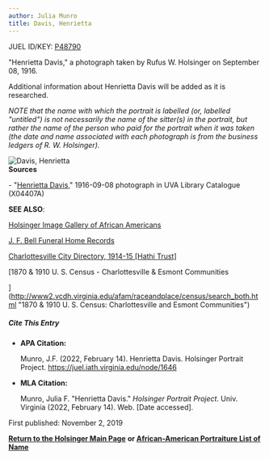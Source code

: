 ```yaml
---
author: Julia Munro
title: Davis, Henrietta
---
```

JUEL ID/KEY: [P48790](http://juel.iath.virginia.edu/public_person?person=48790 "P48790")

"Henrietta Davis," a photograph taken by Rufus W. Holsinger on September 08, 1916. 

Additional information about Henrietta Davis will be added as it is researched.

_NOTE that the name with which the portrait is labelled (or, labelled "untitled") is not necessarily the name of the sitter(s) in the portrait, but rather the name of the person who paid for the portrait when it was taken (the date and name associated with each photograph is from the business ledgers of R. W. Holsinger)._

![Davis, Henrietta](https://iiif.lib.virginia.edu/iiif/uva-lib:1044533/full/1000,1337/0/default.jpg "Davis, Henrietta")  
**Sources**

\- "[Henrietta Davis](https://search.lib.virginia.edu/catalog/uva-lib:1044533#?c=0&m=0&s=0&cv=0&xywh=-1320%2C-1%2C5414%2C4014 "Davis, Herietta")," 1916-09-08 photograph in UVA Library Catalogue (X04407A)

**SEE ALSO**:

[Holsinger Image Gallery of African Americans](http://rwholsingerphotos.org/images.php "Holsinger Image Gallery of African Americans")

[J. F. Bell Funeral Home Records](http://www2.vcdh.virginia.edu/afam/raceandplace/perl_scripts/funeral_search.html "J. F. Bell Funeral Home Database")

[Charlottesville City Directory, 1914-15 \[Hathi Trust\]](https://catalog.hathitrust.org/Record/101954103 "Charlottesville City Directory, 1914-15") 

[1870 & 1910 U. S. Census - Charlottesville & Esmont Communities  
  
](http://www2.vcdh.virginia.edu/afam/raceandplace/census/search_both.html "1870 & 1910 U. S. Census: Charlottesville and Esmont Communities")

##### **Cite This Entry**

*   **APA Citation:**
    
    Munro, J.F. (2022, February 14). Henrietta Davis. Holsinger Portrait Project. https://juel.iath.virginia.edu/node/1646
    
*   **MLA Citation:**
    
    Munro, Julia F. "Henrietta Davis." _Holsinger Portrait Project_. Univ. Virginia (2022, February 14). Web. \[Date accessed\].
    

  
First published: November 2, 2019    

[**Return to the Holsinger Main Page**](http://juel.iath.virginia.edu/node/980) **or [African-American Portraiture List of Name](http://juel.iath.virginia.edu/node/996)**